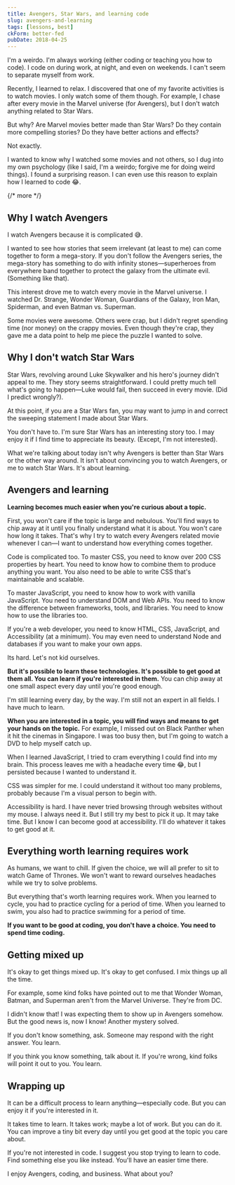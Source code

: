 ```yaml
---
title: Avengers, Star Wars, and learning code
slug: avengers-and-learning
tags: [lessons, best]
ckForm: better-fed
pubDate: 2018-04-25
---
```


I'm a weirdo. I'm always working (either coding or teaching you how to code). I code on during work, at night, and even on weekends. I can't seem to separate myself from work.

Recently, I learned to relax. I discovered that one of my favorite activities is to watch movies. I only watch some of them though. For example, I chase after every movie in the Marvel universe (for Avengers), but I don't watch anything related to Star Wars.

But why? Are Marvel movies better made than Star Wars? Do they contain more compelling stories? Do they have better actions and effects?

Not exactly.

I wanted to know why I watched some movies and not others, so I dug into my own psychology (like I said, I'm a weirdo; forgive me for doing weird things). I found a surprising reason. I can even use this reason to explain how I learned to code 😂.

{/* more */}

## Why I watch Avengers

I watch Avengers because it is complicated 😅.

I wanted to see how stories that seem irrelevant (at least to me) can come together to form a mega-story. If you don't follow the Avengers series, the mega-story has something to do with infinity stones—superheroes from everywhere band together to protect the galaxy from the ultimate evil. (Something like that).

This interest drove me to watch every movie in the Marvel universe. I watched Dr. Strange, Wonder Woman, Guardians of the Galaxy, Iron Man, Spiderman, and even Batman vs. Superman.

Some movies were awesome. Others were crap, but I didn't regret spending time (nor money) on the crappy movies. Even though they're crap, they gave me a data point to help me piece the puzzle I wanted to solve.

## Why I don't watch Star Wars

Star Wars, revolving around Luke Skywalker and his hero's journey didn't appeal to me. They story seems straightforward. I could pretty much tell what's going to happen—Luke would fail, then succeed in every movie. (Did I predict wrongly?).

At this point, if you are a Star Wars fan, you may want to jump in and correct the sweeping statement I made about Star Wars.

You don't have to. I'm sure Star Wars has an interesting story too. I may enjoy it if I find time to appreciate its beauty. (Except, I'm not interested).

What we're talking about today isn't why Avengers is better than Star Wars or the other way around. It isn't about convincing you to watch Avengers, or me to watch Star Wars. It's about learning.

## Avengers and learning

**Learning becomes much easier when you're curious about a topic.**

First, you won't care if the topic is large and nebulous. You'll find ways to chip away at it until you finally understand what it is about. You won't care how long it takes. That's why I try to watch every Avengers related movie whenever I can—I want to understand how everything comes together.

Code is complicated too. To master CSS, you need to know over 200 CSS properties by heart. You need to know how to combine them to produce anything you want. You also need to be able to write CSS that's maintainable and scalable.

To master JavaScript, you need to know how to work with vanilla JavaScript. You need to understand DOM and Web APIs. You need to know the difference between frameworks, tools, and libraries. You need to know how to use the libraries too.

If you're a web developer, you need to know HTML, CSS, JavaScript, and Accessibility (at a minimum). You may even need to understand Node and databases if you want to make your own apps.

Its hard. Let's not kid ourselves.

**But it's possible to learn these technologies. It's possible to get good at them all. You can learn if you're interested in them.** You can chip away at one small aspect every day until you're good enough.

I'm still learning every day, by the way. I'm still not an expert in all fields. I have much to learn.

**When you are interested in a topic, you will find ways and means to get your hands on the topic.** For example, I missed out on Black Panther when it hit the cinemas in Singapore. I was too busy then, but I'm going to watch a DVD to help myself catch up.

When I learned JavaScript, I tried to cram everything I could find into my brain. This process leaves me with a headache every time 😂, but I persisted because I wanted to understand it.

CSS was simpler for me. I could understand it without too many problems, probably because I'm a visual person to begin with.

Accessibility is hard. I have never tried browsing through websites without my mouse. I always need it. But I still try my best to pick it up. It may take time. But I know I can become good at accessibility. I'll do whatever it takes to get good at it.

## Everything worth learning requires work

As humans, we want to chill. If given the choice, we will all prefer to sit to watch Game of Thrones. We won't want to reward ourselves headaches while we try to solve problems.

But everything that's worth learning requires work. When you learned to cycle, you had to practice cycling for a period of time. When you learned to swim, you also had to practice swimming for a period of time.

**If you want to be good at coding, you don't have a choice. You need to spend time coding.**

## Getting mixed up

It's okay to get things mixed up. It's okay to get confused. I mix things up all the time.

For example, some kind folks have pointed out to me that Wonder Woman, Batman, and Superman aren't from the Marvel Universe. They're from DC.

I didn't know that! I was expecting them to show up in Avengers somehow. But the good news is, now I know! Another mystery solved.

If you don't know something, ask. Someone may respond with the right answer. You learn.

If you think you know something, talk about it. If you're wrong, kind folks will point it out to you. You learn.

## Wrapping up

It can be a difficult process to learn anything—especially code. But you can enjoy it if you're interested in it.

It takes time to learn. It takes work; maybe a lot of work. But you can do it. You can improve a tiny bit every day until you get good at the topic you care about.

If you're not interested in code. I suggest you stop trying to learn to code. Find something else you like instead. You'll have an easier time there.

I enjoy Avengers, coding, and business. What about you?
